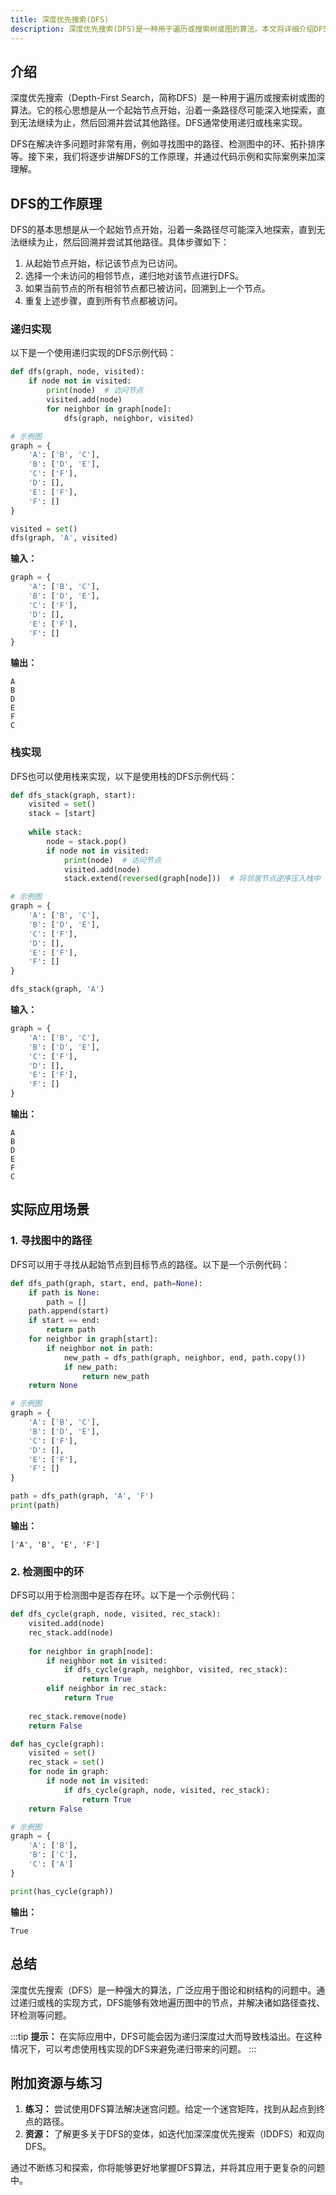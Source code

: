```yaml
---
title: 深度优先搜索(DFS)
description: 深度优先搜索(DFS)是一种用于遍历或搜索树或图的算法。本文将详细介绍DFS的工作原理、实现方法以及实际应用场景。
---
```


## 介绍

深度优先搜索（Depth-First Search，简称DFS）是一种用于遍历或搜索树或图的算法。它的核心思想是从一个起始节点开始，沿着一条路径尽可能深入地探索，直到无法继续为止，然后回溯并尝试其他路径。DFS通常使用递归或栈来实现。

DFS在解决许多问题时非常有用，例如寻找图中的路径、检测图中的环、拓扑排序等。接下来，我们将逐步讲解DFS的工作原理，并通过代码示例和实际案例来加深理解。

## DFS的工作原理

DFS的基本思想是从一个起始节点开始，沿着一条路径尽可能深入地探索，直到无法继续为止，然后回溯并尝试其他路径。具体步骤如下：

1. 从起始节点开始，标记该节点为已访问。
2. 选择一个未访问的相邻节点，递归地对该节点进行DFS。
3. 如果当前节点的所有相邻节点都已被访问，回溯到上一个节点。
4. 重复上述步骤，直到所有节点都被访问。

### 递归实现

以下是一个使用递归实现的DFS示例代码：

```python
def dfs(graph, node, visited):
    if node not in visited:
        print(node)  # 访问节点
        visited.add(node)
        for neighbor in graph[node]:
            dfs(graph, neighbor, visited)

# 示例图
graph = {
    'A': ['B', 'C'],
    'B': ['D', 'E'],
    'C': ['F'],
    'D': [],
    'E': ['F'],
    'F': []
}

visited = set()
dfs(graph, 'A', visited)
```

**输入：**
```python
graph = {
    'A': ['B', 'C'],
    'B': ['D', 'E'],
    'C': ['F'],
    'D': [],
    'E': ['F'],
    'F': []
}
```

**输出：**
```
A
B
D
E
F
C
```

### 栈实现

DFS也可以使用栈来实现，以下是使用栈的DFS示例代码：

```python
def dfs_stack(graph, start):
    visited = set()
    stack = [start]
    
    while stack:
        node = stack.pop()
        if node not in visited:
            print(node)  # 访问节点
            visited.add(node)
            stack.extend(reversed(graph[node]))  # 将邻居节点逆序压入栈中

# 示例图
graph = {
    'A': ['B', 'C'],
    'B': ['D', 'E'],
    'C': ['F'],
    'D': [],
    'E': ['F'],
    'F': []
}

dfs_stack(graph, 'A')
```

**输入：**
```python
graph = {
    'A': ['B', 'C'],
    'B': ['D', 'E'],
    'C': ['F'],
    'D': [],
    'E': ['F'],
    'F': []
}
```

**输出：**
```
A
B
D
E
F
C
```

## 实际应用场景

### 1. 寻找图中的路径

DFS可以用于寻找从起始节点到目标节点的路径。以下是一个示例代码：

```python
def dfs_path(graph, start, end, path=None):
    if path is None:
        path = []
    path.append(start)
    if start == end:
        return path
    for neighbor in graph[start]:
        if neighbor not in path:
            new_path = dfs_path(graph, neighbor, end, path.copy())
            if new_path:
                return new_path
    return None

# 示例图
graph = {
    'A': ['B', 'C'],
    'B': ['D', 'E'],
    'C': ['F'],
    'D': [],
    'E': ['F'],
    'F': []
}

path = dfs_path(graph, 'A', 'F')
print(path)
```

**输出：**
```
['A', 'B', 'E', 'F']
```

### 2. 检测图中的环

DFS可以用于检测图中是否存在环。以下是一个示例代码：

```python
def dfs_cycle(graph, node, visited, rec_stack):
    visited.add(node)
    rec_stack.add(node)
    
    for neighbor in graph[node]:
        if neighbor not in visited:
            if dfs_cycle(graph, neighbor, visited, rec_stack):
                return True
        elif neighbor in rec_stack:
            return True
    
    rec_stack.remove(node)
    return False

def has_cycle(graph):
    visited = set()
    rec_stack = set()
    for node in graph:
        if node not in visited:
            if dfs_cycle(graph, node, visited, rec_stack):
                return True
    return False

# 示例图
graph = {
    'A': ['B'],
    'B': ['C'],
    'C': ['A']
}

print(has_cycle(graph))
```

**输出：**
```
True
```

## 总结

深度优先搜索（DFS）是一种强大的算法，广泛应用于图论和树结构的问题中。通过递归或栈的实现方式，DFS能够有效地遍历图中的节点，并解决诸如路径查找、环检测等问题。

:::tip
**提示：** 在实际应用中，DFS可能会因为递归深度过大而导致栈溢出。在这种情况下，可以考虑使用栈实现的DFS来避免递归带来的问题。
:::

## 附加资源与练习

1. **练习：** 尝试使用DFS算法解决迷宫问题。给定一个迷宫矩阵，找到从起点到终点的路径。
2. **资源：** 了解更多关于DFS的变体，如迭代加深深度优先搜索（IDDFS）和双向DFS。

通过不断练习和探索，你将能够更好地掌握DFS算法，并将其应用于更复杂的问题中。